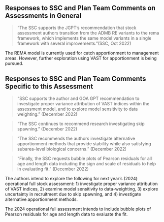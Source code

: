 ## Responses to SSC and Plan Team Comments on Assessments in General


> “The SSC supports the JGPT’s recommendation that stock assessment authors transition from the ADMB RE variants to the rema framework, which implements the same model variants in a single framework with several improvements.”(SSC, Oct 2022)  

The REMA model is currently used for catch apportionment to management areas. However, further exploration using VAST for apportionment is being pursued. 

## Responses to SSC and Plan Team Comments Specific to this Assessment


> "SSC supports the author and GOA GPT recommendation to investigate proper variance attribution of VAST indices within the assessment model, and to explore model sensitivity to data weighting." (December 2022)

> "The SSC continues to recommend research investigating skip spawning." (December 2022)

> "The SSC recommends the authors investigate alternative apportionment methods that provide stability while also satisfying subarea-level biological concerns." (December 2022)

> "Finally, the SSC requests bubble plots of Pearson residuals for all age and length data including the sign and scale of residuals to help in evaluating fit." (December 2022)

The authors intend to explore the following for next year's (2024) operational full stock assessment: 1) investigate proper variance attribution of VAST indices, 2) examine model sensitivity to data-weighting, 3) explore uncertainty in recruitment due to skip spawning, and 4) investigate alternative apportionment methods. 

The 2024 operational full assessment intends to include bubble plots of Pearson residuals for age and length data to evaluate the fit.

